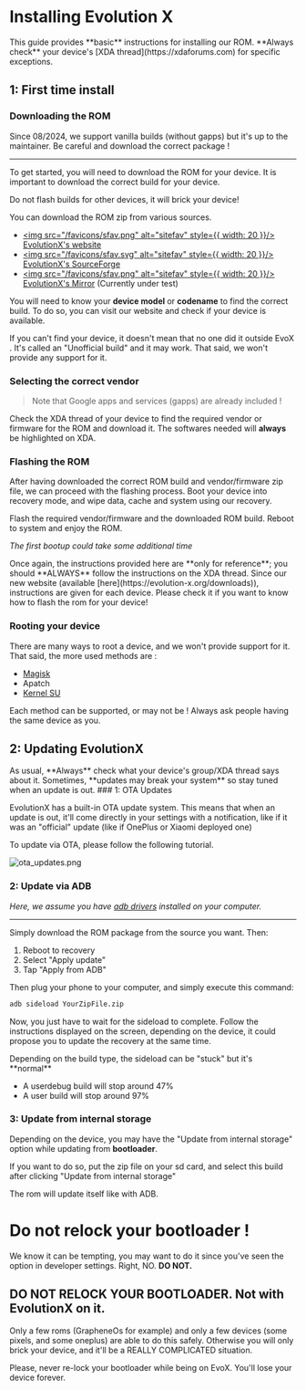 
# Installing Evolution X

<Callout type="warning">
  This guide provides **basic** instructions for installing our ROM. **Always
  check** your device's [XDA thread](https://xdaforums.com) for specific
  exceptions.
</Callout>

## 1: First time install

### Downloading the ROM

Since 08/2024, we support vanilla builds (without gapps) but it's up to the maintainer. Be careful and download the correct package !

---

To get started, you will need to download the ROM for your device. It is important to download the correct build for your device.

<Callout type="error">
  Do not flash builds for other devices, it will brick your device!
</Callout>

You can download the ROM zip from various sources.

- [<img src="/favicons/sfav.png" alt="sitefav" style={{ width: 20 }}/> EvolutionX's website](https://evolution-x.org/downloads)
- [<img src="/favicons/sfav.svg" alt="sitefav" style={{ width: 20 }}/> EvolutionX's SourceForge](https://sourceforge.net/projects/evolution-x/files/)
- [<img src="/favicons/sfav.png" alt="sitefav" style={{ width: 20 }}/> EvolutionX's Mirror](https://evolution-x.org/) (Currently under test)

You will need to know your **device model** or **codename** to find the correct build.
To do so, you can visit our website and check if your device is available.

<Callout type="info">
  If you can't find your device, it doesn't mean that no one did it outside EvoX
  . It's called an "Unofficial build" and it may work. That said, we won't
  provide any support for it.
</Callout>

### Selecting the correct vendor

> Note that Google apps and services (gapps) are already included !

Check the XDA thread of your device to find the required vendor or firmware for the ROM and download it.
The softwares needed will **always** be highlighted on XDA.

### Flashing the ROM

After having downloaded the correct ROM build and vendor/firmware zip file, we can proceed with the flashing process. Boot your device into recovery mode, and wipe data, cache and system using our recovery.

Flash the required vendor/firmware and the downloaded ROM build. Reboot to system and enjoy the ROM.

_The first bootup could take some additional time_

<Callout type="warning">
  Once again, the instructions provided here are **only for reference**; you
  should **ALWAYS** follow the instructions on the XDA thread.
</Callout>

<Callout type="success">
  Since our new website (available [here](https://evolution-x.org/downloads)),
  instructions are given for each device. Please check it if you want to know
  how to flash the rom for your device!
</Callout>

### Rooting your device

There are many ways to root a device, and we won't provide support for it. That said, the more used methods are :

- [Magisk](https://github.com/topjohnwu/Magisk)
- Apatch
- [Kernel SU](https://kernelsu.org/)

<Callout type="info">
  Each method can be supported, or may not be ! Always ask people having the
  same device as you.
</Callout>

## 2: Updating EvolutionX

<Callout type="warning">
  As usual, **Always** check what your device's group/XDA thread says about it.
  Sometimes, **updates may break your system** so stay tuned when an update is
  out.
</Callout>
### 1: OTA Updates

EvolutionX has a built-in OTA update system. This means that when an update is out, it'll come directly in your settings with a notification, like if it was an "official" update (like if OnePlus or Xiaomi deployed one)

To update via OTA, please follow the following tutorial.

![ota_updates.png](/guides/ota_updates.png)

### 2: Update via ADB

_Here, we assume you have [adb drivers](https://www.xda-developers.com/install-adb-windows-macos-linux/) installed on your computer._

---

Simply download the ROM package from the source you want.
Then:

1. Reboot to recovery
2. Select "Apply update"
3. Tap "Apply from ADB"

Then plug your phone to your computer, and simply execute this command:

```bash
adb sideload YourZipFile.zip
```

Now, you just have to wait for the sideload to complete.
Follow the instructions displayed on the screen, depending on the device, it could propose you to update the recovery at the same time.

<Callout type="success">
  Depending on the build type, the sideload can be "stuck" but it's **normal**
  
- A userdebug build will stop around 47%
- A user build will stop around 97%

</Callout>

### 3: Update from internal storage

Depending on the device, you may have the "Update from internal storage" option while updating from **bootloader**.

If you want to do so, put the zip file on your sd card, and select this build after clicking "Update from internal storage"

The rom will update itself like with ADB.

# Do not relock your bootloader !

We know it can be tempting, you may want to do it since you've seen the option in developer settings.
Right, NO. **DO NOT.**

## DO NOT RELOCK YOUR BOOTLOADER. Not with EvolutionX on it.

Only a few roms (GrapheneOs for example) and only a few devices (some pixels, and some oneplus) are able to do this safely. Otherwise you will only brick your device, and it'll be a REALLY COMPLICATED situation.

<Callout type="error">
  Please, never re-lock your bootloader while being on EvoX. You'll lose your
  device forever.
</Callout>
